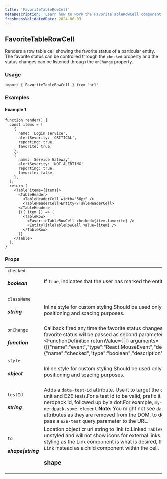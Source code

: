 ```yaml
---
title: 'FavoriteTableRowCell'
metaDescription: 'Learn how to work the FavoriteTableRowCell component'
freshnessValidatedDate: 2024-06-03
---
```

## FavoriteTableRowCell

Renders a row table cell showing the favorite status of a particular entity. The favorite status can be controlled through the `checked` property and the status changes can be listened through the `onChange` property.

### Usage

```
import { FavoriteTableRowCell } from 'nr1'
```



### Examples

#### Example 1

```
function render() {
  const items = [
    {
      name: 'Login service',
      alertSeverity: 'CRITICAL',
      reporting: true,
      favorite: true,
    },
    {
      name: 'Service Gateway',
      alertSeverity: 'NOT_ALERTING',
      reporting: true,
      favorite: false,
    },
  ];
  return (
    <Table items={items}>
      <TableHeader>
        <TableHeaderCell width="56px" />
        <TableHeaderCell>Entity</TableHeaderCell>
      </TableHeader>
      {({ item }) => (
        <TableRow>
          <FavoriteTableRowCell checked={item.favorite} />
          <EntityTitleTableRowCell value={item} />
        </TableRow>
      )}
    </Table>
  );
}
```



### Props

|                          |                                                                                                                                                                                                                                                                                                                                                                                                                                                                                                 |
| ------------------------ | ----------------------------------------------------------------------------------------------------------------------------------------------------------------------------------------------------------------------------------------------------------------------------------------------------------------------------------------------------------------------------------------------------------------------------------------------------------------------------------------------- |
| `checked` <h5>boolean</h5>   | If `true`, indicates that the user has marked the entity as favorite.                                                                                                                                                                                                                                                                                                                                                                                                                           |
| `className` <h5>string</h5>  | Inline style for custom styling.Should be used only for positioning and spacing purposes.                                                                                                                                                                                                                                                                                                                                                                                                       |
| `onChange` <h5>function</h5> | Callback fired any time the favorite status changes. The new favorite status will be passed as second parameter.<FunctionDefinition returnValue={[]} arguments={[{"name":"event","type":"React.MouseEvent","description":""},{"name":"checked","type":"boolean","description":""}]} />                                                                                                                                                                                 |
| `style` <h5>object</h5>      | Inline style for custom styling.Should be used only for positioning and spacing purposes.                                                                                                                                                                                                                                                                                                                                                                                                       |
| `testId` <h5>string</h5>     | Adds a `data-test-id` attribute. Use it to target the component in unit and E2E tests.For a test id to be valid, prefix it with your nerdpack id, followed up by a dot.For example, `my-nerdpack.some-element`.**Note:** You might not see `data-test-id` attributes as they are removed from the DOM, to debug them pass a `e2e-test` query parameter to the URL.                                                                                                                              |
| `to` <h5>shape\|string</h5>  | Location object or url string to link to.Linked `TableRowCell`s are unstyled and will not show icons for external links. If the same styling as the Link component is what is desired, then use a `Link` instead as a child component within the cell.<h3>shape</h3>|                                      |   | | ------------------------------------ | - | | `pathname` <h5>REQUIRED</h5><h5>string</h5> |   | | `search` <h5>string</h5>                 |   | | `hash` <h5>string</h5>                   |   | |